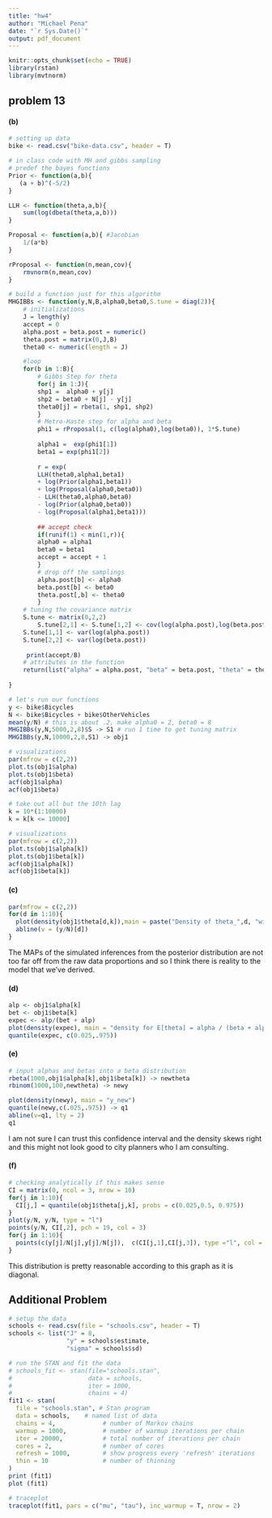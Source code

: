 ```yaml
---
title: "hw4"
author: "Michael Pena"
date: "`r Sys.Date()`"
output: pdf_document
---
```


```r
knitr::opts_chunk$set(echo = TRUE)
library(rstan)
library(mvtnorm)
```

\newpage
 
## problem 13

#### (b)

```r
# setting up data
bike <- read.csv("bike-data.csv", header = T)
```

```r
# in class code with MH and gibbs sampling
# predef the bayes functions
Prior <- function(a,b){
   (a + b)^(-5/2)
}

LLH <- function(theta,a,b){
    sum(log(dbeta(theta,a,b)))
}

Proposal <- function(a,b){ #Jacobian
    1/(a*b)
}

rProposal <- function(n,mean,cov){
    rmvnorm(n,mean,cov)
}

# build a function just for this algorithm
MHGIBBs <- function(y,N,B,alpha0,beta0,S.tune = diag(2)){
	# initializations
	J = length(y)
	accept = 0 
	alpha.post = beta.post = numeric()
	theta.post = matrix(0,J,B)
	theta0 <- numeric(length = J)

	#loop
	for(b in 1:B){
	    # Gibbs Step for theta
	    for(j in 1:J){
		shp1 =  alpha0 + y[j]
		shp2 = beta0 + N[j] - y[j]
		theta0[j] = rbeta(1, shp1, shp2)
		}
	    # Metro-Haste step for alpha and beta
	    phi1 = rProposal(1, c(log(alpha0),log(beta0)), 1*S.tune)
	    
	    alpha1 =  exp(phi1[1])
	    beta1 = exp(phi1[2])
	    
	    r = exp(
	    LLH(theta0,alpha1,beta1)
	    + log(Prior(alpha1,beta1))
	    + log(Proposal(alpha0,beta0))
	    - LLH(theta0,alpha0,beta0)
	    - log(Prior(alpha0,beta0))
	    - log(Proposal(alpha1,beta1)))
	    
	    ## accept check
	    if(runif(1) < min(1,r)){
		alpha0 = alpha1
		beta0 = beta1
		accept = accept + 1
		}
	    # drop off the samplings
	    alpha.post[b] <- alpha0
	    beta.post[b] <- beta0
	    theta.post[,b] <- theta0
	    }
	# tuning the covariance matrix
	S.tune <- matrix(0,2,2)
        S.tune[2,1] <- S.tune[1,2] <- cov(log(alpha.post),log(beta.post))
	S.tune[1,1] <- var(log(alpha.post))
	S.tune[2,2] <- var(log(beta.post))
  
	 print(accept/B)
	# attributes in the function
	return(list("alpha" = alpha.post, "beta" = beta.post, "theta" = theta.post, "AR" = accept/B, "S" = S.tune))
	
}

```

```r
# let's run our functions
y <- bike$Bicycles
N <- bike$Bicycles + bike$OtherVehicles
mean(y/N) # this is about .2, make alpha0 = 2, beta0 = 8
MHGIBBs(y,N,5000,2,8)$S -> S1 # run 1 time to get tuning matrix
MHGIBBs(y,N,10000,2,8,S1) -> obj1
```

```r
# visualizations
par(mfrow = c(2,2))
plot.ts(obj1$alpha)
plot.ts(obj1$beta)
acf(obj1$alpha)
acf(obj1$beta)
```

```r
# take out all but the 10th lag
k = 10*(1:10000)
k = k[k <= 10000]
```

```r
# visualizations
par(mfrow = c(2,2))
plot.ts(obj1$alpha[k])
plot.ts(obj1$beta[k])
acf(obj1$alpha[k])
acf(obj1$beta[k])
```

#### (c)

```r
par(mfrow = c(2,2))
for(d in 1:10){
  plot(density(obj1$theta[d,k]),main = paste("Density of theta_",d, "with raw proportion",d))
  abline(v = (y/N)[d])
}
```

The MAPs of the simulated inferences from the posterior distribution are not too far off from the raw data proportions and so I think there is reality to the model that we've derived.

#### (d)

```r
alp <- obj1$alpha[k]
bet <- obj1$beta[k]
expec <- alp/(bet + alp)
plot(density(expec), main = "density for E[theta] = alpha / (beta + alpha)")
quantile(expec, c(0.025,.975))
```

#### (e)

```r
# input alphas and betas into a beta distribution
rbeta(1000,obj1$alpha[k],obj1$beta[k]) -> newtheta
rbinom(1000,100,newtheta) -> newy
```

```r
plot(density(newy), main = "y_new")
quantile(newy,c(.025,.975)) -> q1
abline(v=q1, lty = 2)
q1

```

I am not sure I can trust this confidence interval and the density skews right and this might not look good to city planners who I am consulting.

#### (f)

```r
# checking analytically if this makes sense
CI = matrix(0, ncol = 3, nrow = 10)
for(j in 1:10){
  CI[j,] = quantile(obj1$theta[j,k], probs = c(0.025,0.5, 0.975))
}
plot(y/N, y/N, type = "l")
points(y/N, CI[,2], pch = 19, col = 3)
for(j in 1:10){
  points(c(y[j]/N[j],y[j]/N[j]),  c(CI[j,1],CI[j,3]), type ="l", col = 4) 
}
```

This distribution is pretty reasonable according to this graph as it is diagonal.

## Additional Problem

```r
# setup the data
schools <- read.csv(file = "schools.csv", header = T)
schools <- list("J" = 8,
                "y" = schools$estimate,
                "sigma" = schools$sd)
```

```r
# run the STAN and fit the data
# schools_fit <- stan(file="schools.stan",
#                     data = schools,
#                     iter = 1000,
#                     chains = 4)
fit1 <- stan(
  file = "schools.stan", # Stan program
  data = schools,    # named list of data
  chains = 4,             # number of Markov chains
  warmup = 1000,          # number of warmup iterations per chain
  iter = 20000,           # total number of iterations per chain
  cores = 2,              # number of cores 
  refresh = 1000,         # show progress every 'refresh' iterations
  thin = 10               # number of thinning
)
print (fit1)
plot (fit1)
```

```r
# traceplot
traceplot(fit1, pars = c("mu", "tau"), inc_warmup = T, nrow = 2)
```
